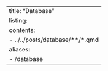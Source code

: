 ---
title: "Database"
listing:
  contents:
    - ../../posts/database/**/*.qmd
aliases:
  - /database
---